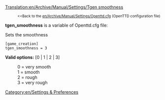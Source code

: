 [[Translation:en/Archive/Manual/Settings/Tgen smoothness]]

:<small><<Back to the [[en/Archive/Manual/Settings/Openttd.cfg]] (OpenTTD configuration file)</small>


'''tgen_smoothness''' is a variable of Openttd.cfg file:

Sets the smoothness 

<pre>
[game_creation]
tgen_smoothness = 3
</pre>

'''Valid options:''' [0 | 1 | 2 | 3]

:0 = very smooth
:1 = smooth
:2 = rough
:3 = very rough

[[Category:en/Settings & Preferences]]